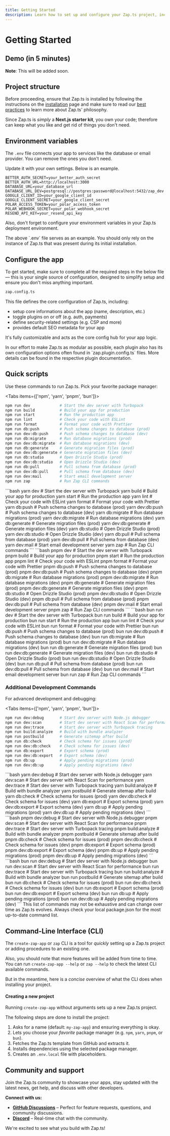 ```yaml
---
title: Getting Started
description: Learn how to set up and configure your Zap.ts project, including environment variables, quick scripts, and CLI usage.
---
```


# Getting Started

## Demo (in 5 minutes)

**Note**: This will be added soon.

## Project structure

Before proceeding, ensure that Zap.ts is installed by following the instructions on the [installation](/docs/introduction/installation) page and make sure to read our [best practices](/docs/misc/best-practices) to learn more about Zap.ts' philosophy.

Since Zap.ts is _simply_ a **Next.js starter kit**, you own your code; therefore can keep what you like and get rid of things you don't need.

## Environment variables

The `.env` file connects your app to services like the database or email provider. You can remove the ones you don't need.

Update it with your own settings. Below is an example.

```dotenv
BETTER_AUTH_SECRET=your_better_auth_secret
BETTER_AUTH_URL=http://localhost:3000
DATABASE_URL=your_database_url
DATABASE_URL_DEV=postgresql://postgres:password@localhost:5432/zap_dev
GOOGLE_CLIENT_ID=your_google_client_id
GOOGLE_CLIENT_SECRET=your_google_client_secret
POLAR_ACCESS_TOKEN=your_polar_access_token
POLAR_WEBHOOK_SECRET=your_polar_webhook_secret
RESEND_API_KEY=your_resend_api_key
```

Also, don't forget to configure your environment variables in your Zap.ts deployment environment.

<Callout type="warn">
The above `.env` file serves as an example. You should only rely on the instance of Zap.ts that was present during its initial installation.
</Callout>

## Configure the app

To get started, make sure to complete all the required steps in the below file — this is your single source of configuration, designed to simplify setup and ensure you don't miss anything important.

```bash
zap.config.ts
```

This file defines the core configuration of Zap.ts, including:

- setup core informations about the app (name, description, etc.)
- toggle plugins on or off (e.g. auth, payments)
- define security-related settings (e.g. CSP and more)
- provides default SEO metadata for your app

It's fully customizable and acts as the core config hub for your app logic.

<Callout>
In our effort to make Zap.ts as modular as possible, each plugin also has its own configuration options often found in `zap.plugin.config.ts` files. More details can be found in the respective plugin documentation.
</Callout>

## Quick scripts

Use these commands to run Zap.ts. Pick your favorite package manager:

<Tabs items={['npm', 'yarn', 'pnpm', 'bun']}>
<Tab value="npm">
```bash
npm run dev             # Start the dev server with Turbopack
npm run build           # Build your app for production
npm run start           # Run the production app
npm run lint            # Check your code with ESLint
npm run format          # Format your code with Prettier
npm run db:push         # Push schema changes to database (prod)
npm run dev:db:push     # Push schema changes to database (dev)
npm run db:migrate      # Run database migrations (prod)
npm run dev:db:migrate  # Run database migrations (dev)
npm run db:generate     # Generate migration files (prod)
npm run dev:db:generate # Generate migration files (dev)
npm run db:studio       # Open Drizzle Studio (prod)
npm run dev:db:studio   # Open Drizzle Studio (dev)
npm run db:pull         # Pull schema from database (prod)
npm run dev:db:pull     # Pull schema from database (dev)
npm run dev:mail        # Start email development server
npm run zap             # Run Zap CLI commands
```
</Tab>
<Tab value="yarn">
```bash
yarn dev             # Start the dev server with Turbopack
yarn build           # Build your app for production
yarn start           # Run the production app
yarn lint            # Check your code with ESLint
yarn format          # Format your code with Prettier
yarn db:push         # Push schema changes to database (prod)
yarn dev:db:push     # Push schema changes to database (dev)
yarn db:migrate      # Run database migrations (prod)
yarn dev:db:migrate  # Run database migrations (dev)
yarn db:generate     # Generate migration files (prod)
yarn dev:db:generate # Generate migration files (dev)
yarn db:studio       # Open Drizzle Studio (prod)
yarn dev:db:studio   # Open Drizzle Studio (dev)
yarn db:pull         # Pull schema from database (prod)
yarn dev:db:pull     # Pull schema from database (dev)
yarn dev:mail        # Start email development server
yarn zap             # Run Zap CLI commands
```
</Tab>
<Tab value="pnpm">
```bash
pnpm dev             # Start the dev server with Turbopack
pnpm build           # Build your app for production
pnpm start           # Run the production app
pnpm lint            # Check your code with ESLint
pnpm format          # Format your code with Prettier
pnpm db:push         # Push schema changes to database (prod)
pnpm dev:db:push     # Push schema changes to database (dev)
pnpm db:migrate      # Run database migrations (prod)
pnpm dev:db:migrate  # Run database migrations (dev)
pnpm db:generate     # Generate migration files (prod)
pnpm dev:db:generate # Generate migration files (dev)
pnpm db:studio       # Open Drizzle Studio (prod)
pnpm dev:db:studio   # Open Drizzle Studio (dev)
pnpm db:pull         # Pull schema from database (prod)
pnpm dev:db:pull     # Pull schema from database (dev)
pnpm dev:mail        # Start email development server
pnpm zap             # Run Zap CLI commands
```
</Tab>
<Tab value="bun">
```bash
bun run dev             # Start the dev server with Turbopack
bun run build           # Build your app for production
bun run start           # Run the production app
bun run lint            # Check your code with ESLint
bun run format          # Format your code with Prettier
bun run db:push         # Push schema changes to database (prod)
bun run dev:db:push     # Push schema changes to database (dev)
bun run db:migrate      # Run database migrations (prod)
bun run dev:db:migrate  # Run database migrations (dev)
bun run db:generate     # Generate migration files (prod)
bun run dev:db:generate # Generate migration files (dev)
bun run db:studio       # Open Drizzle Studio (prod)
bun run dev:db:studio   # Open Drizzle Studio (dev)
bun run db:pull         # Pull schema from database (prod)
bun run dev:db:pull     # Pull schema from database (dev)
bun run dev:mail        # Start email development server
bun run zap             # Run Zap CLI commands
```
</Tab>
</Tabs>

### Additional Development Commands

For advanced development and debugging:

<Tabs items={['npm', 'yarn', 'pnpm', 'bun']}>
<Tab value="npm">
```bash
npm run dev:debug       # Start dev server with Node.js debugger
npm run dev:scan        # Start dev server with React Scan for performance
npm run dev:trace       # Start dev server with Turbopack tracing
npm run build:analyze   # Build with bundle analyzer
npm run postbuild       # Generate sitemap after build
npm run db:check        # Check schema for issues (prod)
npm run dev:db:check    # Check schema for issues (dev)
npm run db:export       # Export schema (prod)
npm run dev:db:export   # Export schema (dev)
npm run db:up           # Apply pending migrations (prod)
npm run dev:db:up       # Apply pending migrations (dev)
```
</Tab>
<Tab value="yarn">
```bash
yarn dev:debug       # Start dev server with Node.js debugger
yarn dev:scan        # Start dev server with React Scan for performance
yarn dev:trace       # Start dev server with Turbopack tracing
yarn build:analyze   # Build with bundle analyzer
yarn postbuild       # Generate sitemap after build
yarn db:check        # Check schema for issues (prod)
yarn dev:db:check    # Check schema for issues (dev)
yarn db:export       # Export schema (prod)
yarn dev:db:export   # Export schema (dev)
yarn db:up           # Apply pending migrations (prod)
yarn dev:db:up       # Apply pending migrations (dev)
```
</Tab>
<Tab value="pnpm">
```bash
pnpm dev:debug       # Start dev server with Node.js debugger
pnpm dev:scan        # Start dev server with React Scan for performance
pnpm dev:trace       # Start dev server with Turbopack tracing
pnpm build:analyze   # Build with bundle analyzer
pnpm postbuild       # Generate sitemap after build
pnpm db:check        # Check schema for issues (prod)
pnpm dev:db:check    # Check schema for issues (dev)
pnpm db:export       # Export schema (prod)
pnpm dev:db:export   # Export schema (dev)
pnpm db:up           # Apply pending migrations (prod)
pnpm dev:db:up       # Apply pending migrations (dev)
```
</Tab>
<Tab value="bun">
```bash
bun run dev:debug       # Start dev server with Node.js debugger
bun run dev:scan        # Start dev server with React Scan for performance
bun run dev:trace       # Start dev server with Turbopack tracing
bun run build:analyze   # Build with bundle analyzer
bun run postbuild       # Generate sitemap after build
bun run db:check        # Check schema for issues (prod)
bun run dev:db:check    # Check schema for issues (dev)
bun run db:export       # Export schema (prod)
bun run dev:db:export   # Export schema (dev)
bun run db:up           # Apply pending migrations (prod)
bun run dev:db:up       # Apply pending migrations (dev)
```
</Tab>
</Tabs>

<Callout type="warn">
This list of commands may not be exhaustive and can change over time as Zap.ts evolves. Always check your local package.json for the most up-to-date command list.
</Callout>

## Command-Line Interface (CLI)

The `create-zap-app` or `zap` CLI is a tool for _quickly_ setting up a Zap.ts project or adding procedures to an existing one.

Also, you should note that more features will be added from time to time. You can run `create-zap-app --help` or `zap --help` to check the latest CLI available commands.

But in the meantime, here is a _concise_ overview of what the CLI does when installing your project.

#### Creating a new project

Running `create-zap-app` without arguments sets up a new Zap.ts project.

The following steps are done to install the project:

1. Asks for a name (default: `my-zap-app`) and ensuring everything is okay.
2. Lets you choose your _favorite_ package manager (e.g. `npm`, `yarn`, `pnpm`, or `bun`).
3. Fetches the Zap.ts template from GitHub and extracts it.
4. Installs dependencies using the selected package manager.
5. Creates an `.env.local` file with placeholders.

## Community and support

Join the Zap.ts community to showcase your apps, stay updated with the latest news, get help, and discuss with other developers.

**Connect with us:**

- [**GitHub Discussions**](https://github.com/alexandretrotel/zap.ts/discussions) – Perfect for feature requests, questions, and community discussions.
- [**Discord**](https://discord.gg/24hXMC3eAa) – Real-time chat with the community.

We're excited to see what you build with Zap.ts!
